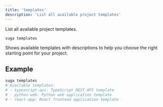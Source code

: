 ```yaml
---
title: 'templates'
description: 'List all available project templates'
---
```


List all available project templates.

```bash
suga templates
```

Shows available templates with descriptions to help you choose the right starting point for your project.

## Example

```bash
suga templates
# Available templates:
# - typescript-api: TypeScript REST API template
# - python-web: Python web application template  
# - react-app: React frontend application template
```